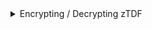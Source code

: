 
<details>
<summary>Encrypting / Decrypting zTDF</summary>
<Tabs>
<TabItem value="go" label="Go">

```go
package main

import (
	"bufio"
	"bytes"
	"log"
	"os"
	"strings"

	"github.com/opentdf/platform/sdk"
)

func main() {

	platformEndpoint := "http://localhost:9002"

	// Create a new client
	client, err := sdk.New(
		platformEndpoint,
		sdk.WithClientCredentials("opentdf", "secret", nil),
	)

	if err != nil {
		log.Fatal(err)
	}

	// Encrypt ztdf

	str := strings.NewReader("Sensitive data!")
	buf := &bytes.Buffer{}
	out := bufio.NewWriter(buf)

	manifest, err := client.CreateTDF(out, str,
		//sdk.WithDataAttributes("https://opentdf.io/attr/role/value/developer"),
		sdk.WithKasInformation(
			sdk.KASInfo{
				URL: "http://localhost:9002",
			},
		),
	)

	if err != nil {
		log.Fatal(err)
	}

	//Flush data to buffer
	out.Flush()

	log.Printf("TDF Manifest: %v", manifest)

	// Decrypt ztdf
	tdfReader, err := client.LoadTDF(bytes.NewReader(buf.Bytes()))
	if err != nil {
		log.Fatal(err)
	}

	// Write decrypted data to stdout
	_, err = tdfReader.WriteTo(os.Stdout)
	if err != nil {
		log.Fatal(err)
	}
}
```

</TabItem>
<TabItem value="java" label="Java">

```java
package io.opentdf.platform;
import io.opentdf.platform.sdk.*;
import java.io.ByteArrayInputStream;
import java.io.BufferedOutputStream;
import java.nio.charset.StandardCharsets;
import java.io.FileOutputStream;

import com.nimbusds.jose.JOSEException;
import java.io.IOException;
import java.util.concurrent.ExecutionException;

import java.nio.file.StandardOpenOption;
import java.nio.channels.FileChannel;
import java.nio.file.Path;
import java.nio.file.Paths;

import java.security.InvalidAlgorithmParameterException;
import java.security.InvalidKeyException;
import java.security.NoSuchAlgorithmException;
import java.text.ParseException;
import javax.crypto.BadPaddingException;
import javax.crypto.IllegalBlockSizeException;
import javax.crypto.NoSuchPaddingException;
import org.apache.commons.codec.DecoderException;

public class EncryptExample {
    public static void main(String[] args) throws IOException, JOSEException, AutoConfigureException, InterruptedException, ExecutionException {
        String clientId = "opentdf";
        String clientSecret = "secret";
        String platformEndpoint = "localhost:8080";

        SDKBuilder builder = new SDKBuilder();
        SDK sdk = builder.platformEndpoint(platformEndpoint)
                .clientSecret(clientId, clientSecret).useInsecurePlaintextConnection(true)
                .build();

        var kasInfo = new Config.KASInfo();
        kasInfo.URL = "http://localhost:8080/kas";

        var tdfConfig = Config.newTDFConfig(Config.withKasInformation(kasInfo), Config.withDataAttributes("https://mynamespace.com/attr/test/value/test1"));

        String str = "Hello, World!";
        
        var in = new ByteArrayInputStream(str.getBytes(StandardCharsets.UTF_8));

        FileOutputStream fos = new FileOutputStream("my.ciphertext");

        new TDF().createTDF(in, fos, tdfConfig, sdk.getServices().kas(), sdk.getServices().attributes());
	Path path = Paths.get("my.ciphertext");
        try (var in = FileChannel.open(path, StandardOpenOption.READ)) {
            var reader = new TDF().loadTDF(in, sdk.getServices().kas());
            reader.readPayload(System.out);
        }
    }
}
```

</TabItem>
<TabItem value="js" label="Javascript">

```javascript
```

</TabItem>
</Tabs>
</details>